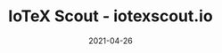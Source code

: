 ---
title: IoTeX Scout - iotexscout.io
category: Project
status: publish
date: 2021-04-26
slug: An alternative block explorer for the IoTeX blockchain
website: https://iotexscout.io
twitter:
logo: https://wp.gcap1.iotex.io/wp-content/uploads/2021/04/iotecscout-logo.png
featured_img: https://wp.gcap1.iotex.io/wp-content/uploads/2021/04/iotexscout-header.png
telegram:
---